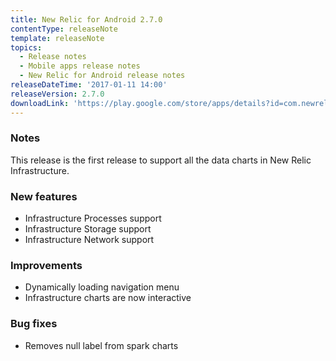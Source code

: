 ```yaml
---
title: New Relic for Android 2.7.0
contentType: releaseNote
template: releaseNote
topics:
  - Release notes
  - Mobile apps release notes
  - New Relic for Android release notes
releaseDateTime: '2017-01-11 14:00'
releaseVersion: 2.7.0
downloadLink: 'https://play.google.com/store/apps/details?id=com.newrelic.rpm&hl=en'
---
```


### Notes

This release is the first release to support all the data charts in New Relic Infrastructure.

### New features

* Infrastructure Processes support
* Infrastructure Storage support
* Infrastructure Network support

### Improvements

* Dynamically loading navigation menu
* Infrastructure charts are now interactive

### Bug fixes

* Removes null label from spark charts
